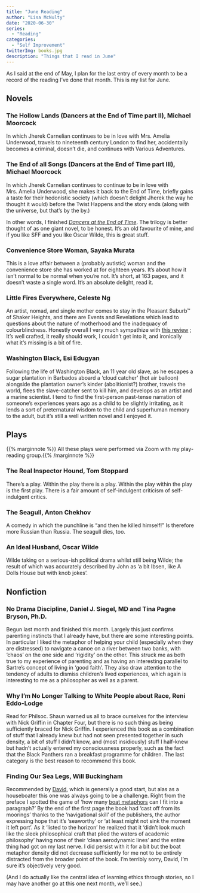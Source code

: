```yaml
---
title: "June Reading"
author: "Lisa McNulty"
date: "2020-06-30"
series:
  - "Reading"
categories: 
  - "Self Improvement"
twitterImg: books.jpg
description: "Things that I read in June"
---
```




As I said at the end of May, I plan for the last entry of every month to be a record of the reading I’ve done that month. This is my list for June. 


## Novels

  

### The Hollow Lands (Dancers at the End of Time part II), Michael Moorcock

In which Jherek Carnelian continues to be in love with Mrs. Amelia Underwood, travels to nineteenth century London to find her, accidentally becomes a criminal, doesn’t die, and continues with Various Adventures.

  

### The End of all Songs (Dancers at the End of Time part III), Michael Moorcock

In which Jherek Carnelian continues to continue to be in love with Mrs. Amelia Underwood, she makes it back to the End of Time, briefly gains a taste for their hedonistic society (which doesn’t delight Jherek the way he thought it would) before the Twist Happens and the story ends (along with the universe, but that’s by the by.)

  

In other words, I finished [*Dancers at the End of Time*](/2020/06/28/reading-badly-or-goodharts-law/). The trilogy is better thought of as one giant novel, to be honest. It’s an old favourite of mine, and if you like SFF and you like Oscar Wilde, this is great stuff.

  

### Convenience Store Woman, Sayaka Murata

This is a love affair between a (probably autistic) woman and the convenience store she has worked at for eighteen years. It’s about how it isn't normal to be normal when you’re not. It’s short, at 163 pages, and it doesn’t waste a single word. It’s an absolute delight, read it.

  

### Little Fires Everywhere, Celeste Ng

An artist, nomad, and single mother comes to stay in the Pleasant Suburb™ of Shaker Heights, and there are Events and Revelations which lead to questions about the nature of motherhood and the inadequacy of colourblindness. Honestly overall I very much sympathize with [this review](https://www.theguardian.com/books/2017/nov/12/little-fires-everywhere-celeste-ng-review) ; It’s well crafted, it really should work, I couldn’t get into it, and ironically what it’s missing is a bit of fire.

  

### Washington Black, Esi Edugyan

Following the life of Washington Black, an 11 year old slave, as he escapes a sugar plantation in Barbados aboard a ‘cloud catcher’ (hot air balloon) alongside the plantation owner’s kinder (abolitionist?) brother, travels the world, flees the slave-catcher sent to kill him, and develops as an artist and a marine scientist. I tend to find the first-person past-tense narration of someone’s experiences years ago as a child to be slightly irritating, as it lends a sort of preternatural wisdom to the child and superhuman memory to the adult, but it’s still a well written novel and I enjoyed it.

  

## Plays

{{% marginnote %}} All these plays were performed via Zoom with my play-reading group.{{% /marginnote %}} 

### The Real Inspector Hound, Tom Stoppard

There’s a play. Within the play there is a play. Within the play within the play is the first play. There is a fair amount of self-indulgent criticism of self-indulgent critics.

  

### The Seagull, Anton Chekhov

A comedy in which the punchline is “and then he killed himself!” Is therefore more Russian than Russia. The seagull dies, too.

### An Ideal Husband, Oscar Wilde

Wilde taking on a serious-ish political drama whilst still being Wilde; the result of which was accurately described by John as ‘a bit Ibsen, like A Dolls House but with knob jokes’.

  

## Nonfiction

  

### No Drama Discipline, Daniel J. Siegel, MD and Tina Pagne Bryson, Ph.D.

Begun last month and finished this month. Largely this just confirms parenting instincts that I already have, but there are some interesting points. In particular I liked the metaphor of helping your child (especially when they are distressed) to navigate a canoe on a river between two banks, with ‘chaos’ on the one side and ‘rigidity’ on the other. This struck me as both true to my experience of parenting and as having an interesting parallel to Sartre’s concept of living in ‘good faith’. They also draw attention to the tendency of adults to dismiss children’s lived experiences, which again is interesting to me as a philosopher as well as a parent.

  

### Why I’m No Longer Talking to White People about Race, Reni Eddo-Lodge

Read for Philsoc. Shaun warned us all to brace ourselves for the interview with Nick Griffin in Chapter Four, but there is no such thing as being sufficiently braced for Nick Griffin. I experienced this book as a combination of stuff that I already knew but had not seen presented together in such density, a bit of stuff I didn’t know, and (most insidiously) stuff I half-knew but hadn’t actually entered my consciousness properly, such as the fact that the Black Panthers ran a breakfast programme for children. The last category is the best reason to recommend this book.

  

### Finding Our Sea Legs, Will Buckingham

Recommended by [David](https://notebook.drmaciver.com/), which is generally a good start, but alas as a houseboater this one was always going to be a challenge. Right from the preface I spotted the game of ‘how many [boat metaphors](/2020/05/03/houseboats-as-liminal-spaces/) can I fit into a paragraph?’ By the end of the first page the book had 'cast off from its moorings' thanks to the 'navigational skill' of the publishers, the author expressing hope that it's 'seaworthy' or 'at least might not sink the moment it left port'. As it 'listed to the horizon' he realized that it 'didn't look much like the sleek philosophical craft that plied the waters of academic philosophy' having none of their 'clean aerodynamic lines' and the entire thing had got on my last nerve. I did persist with it for a bit but the boat metaphor density did not decrease sufficiently for me not to be entirely distracted from the broader point of the book. I’m terribly sorry, David, I’m sure it’s objectively very good.

  

(And I do actually like the central idea of learning ethics through stories, so I may have another go at this one next month, we’ll see.)